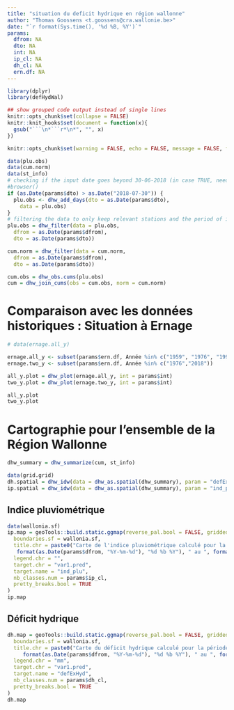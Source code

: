 ```yaml
---
title: "situation du deficit hydrique en région wallonne"
author: "Thomas Goossens <t.goossens@cra.wallonie.be>"
date: "`r format(Sys.time(), '%d %B, %Y')`"
params:
  dfrom: NA
  dto: NA
  int: NA
  ip_cl: NA
  dh_cl: NA
  ern.df: NA
---
```



```r
library(dplyr)
library(defHydWal)

## show grouped code output instead of single lines
knitr::opts_chunk$set(collapse = FALSE)
knitr::knit_hooks$set(document = function(x){
  gsub("```\n*```r*\n*", "", x)
})

knitr::opts_chunk$set(warning = FALSE, echo = FALSE, message = FALSE, fig.width = 8, fig.height = 6, results = "asis")
```

```r
data(plu.obs)
data(cum.norm)
data(st_info)
# checking if the input date goes beyond 30-06-2018 (in case TRUE, needs API call to get the data not available as .Rda object)
#browser()
if (as.Date(params$dto) > as.Date("2018-07-30")) {
  plu.obs <- dhw_add_days(dto = as.Date(params$dto),
    data = plu.obs)
} 
# filtering the data to only keep relevant stations and the period of interest
plu.obs = dhw_filter(data = plu.obs,
  dfrom = as.Date(params$dfrom),
  dto = as.Date(params$dto))

cum.norm = dhw_filter(data = cum.norm,
  dfrom = as.Date(params$dfrom),
  dto = as.Date(params$dto))

cum.obs = dhw_obs.cums(plu.obs)
cum = dhw_join_cums(obs = cum.obs, norm = cum.norm)
```

# Comparaison avec les données historiques : Situation à Ernage

```r
# data(ernage.all_y)

ernage.all_y <- subset(params$ern.df, Année %in% c("1959", "1976", "1996", "2017", "2018"))
ernage.two_y <- subset(params$ern.df, Année %in% c("1976","2018"))

all_y.plot = dhw_plot(ernage.all_y, int = params$int)
two_y.plot = dhw_plot(ernage.two_y, int = params$int)

all_y.plot
two_y.plot
```

# Cartographie pour l'ensemble de la Région Wallonne
```r
dhw_summary = dhw_summarize(cum, st_info)
```

```r
data(grid.grid)
dh.spatial = dhw_idw(data = dhw_as.spatial(dhw_summary), param = "defExHyd", grid = grid.grid)
ip.spatial = dhw_idw(data = dhw_as.spatial(dhw_summary), param = "ind_plu", grid = grid.grid)
```

## Indice pluviométrique
```r
data(wallonia.sf)
ip.map = geoTools::build.static.ggmap(reverse_pal.bool = FALSE, gridded.data.df = dhw_2_ggmap(ip.spatial),
  boundaries.sf = wallonia.sf,
  title.chr = paste0("Carte de l'indice pluviométrique calculé pour la période du ",
   format(as.Date(params$dfrom, "%Y-%m-%d"), "%d %b %Y"), " au ", format(as.Date(params$dto, "%Y-%m-%d"), "%d %b %Y")),
  legend.chr = "",
  target.chr = "var1.pred",
  target.name = "ind_plu",
  nb_classes.num = params$ip_cl,
  pretty_breaks.bool = TRUE
)
ip.map
```

## Déficit hydrique
```r
dh.map = geoTools::build.static.ggmap(reverse_pal.bool = FALSE, gridded.data.df = dhw_2_ggmap(dh.spatial),
  boundaries.sf = wallonia.sf,
  title.chr = paste0("Carte du déficit hydrique calculé pour la période du ",
     format(as.Date(params$dfrom, "%Y-%m-%d"), "%d %b %Y"), " au ", format(as.Date(params$dto, "%Y-%m-%d"), "%d %b %Y")),
  legend.chr = "mm",
  target.chr = "var1.pred",
  target.name = "defExHyd",
  nb_classes.num = params$dh_cl,
  pretty_breaks.bool = TRUE
)
dh.map
```
